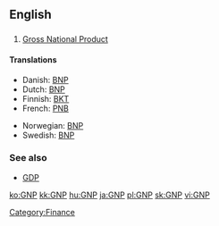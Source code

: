 ==English==

==={{initialism}}===
{{wikipedia}}
# [[gross national product|Gross National Product]]

====Translations====
{{top}}
*Danish: [[BNP]]
*Dutch: [[BNP]]
*Finnish: [[BKT]]
*French: [[PNB]]
{{mid}}
*Norwegian: [[BNP]]
*Swedish: [[BNP]]
{{bottom}}

===See also===
* [[GDP]]

[[Category:Finance]]

[[ko:GNP]]
[[kk:GNP]]
[[hu:GNP]]
[[ja:GNP]]
[[pl:GNP]]
[[sk:GNP]]
[[vi:GNP]]